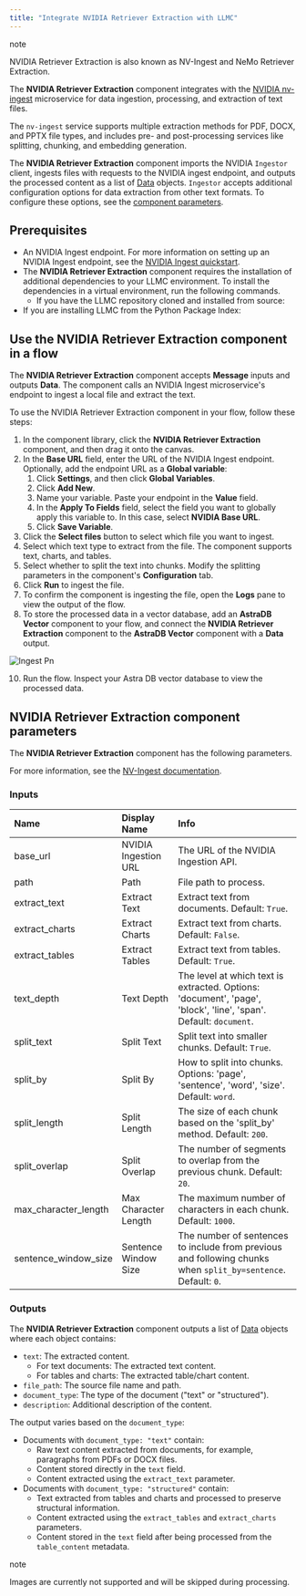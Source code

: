 ```yaml
---
title: "Integrate NVIDIA Retriever Extraction with LLMC"
---
```


<Note>
  note

  NVIDIA Retriever Extraction is also known as NV-Ingest and NeMo Retriever Extraction.
</Note>

The **NVIDIA Retriever Extraction** component integrates with the [NVIDIA nv-ingest](https://github.com/NVIDIA/nv-ingest) microservice for data ingestion, processing, and extraction of text files.

The `nv-ingest` service supports multiple extraction methods for PDF, DOCX, and PPTX file types, and includes pre- and post-processing services like splitting, chunking, and embedding generation.

The **NVIDIA Retriever Extraction** component imports the NVIDIA `Ingestor` client, ingests files with requests to the NVIDIA ingest endpoint, and outputs the processed content as a list of [Data](https://docs.langflow.org/concepts-objects#data-object) objects. `Ingestor` accepts additional configuration options for data extraction from other text formats. To configure these options, see the [component parameters](https://docs.langflow.org/integrations-nvidia-ingest#parameters).

## Prerequisites

- An NVIDIA Ingest endpoint. For more information on setting up an NVIDIA Ingest endpoint, see the [NVIDIA Ingest quickstart](https://github.com/NVIDIA/nv-ingest?tab=readme-ov-file#quickstart).
- The **NVIDIA Retriever Extraction** component requires the installation of additional dependencies to your LLMC environment. To install the dependencies in a virtual environment, run the following commands.
  - If you have the LLMC repository cloned and installed from source:
- If you are installing LLMC from the Python Package Index:

## Use the NVIDIA Retriever Extraction component in a flow

The **NVIDIA Retriever Extraction** component accepts **Message** inputs and outputs **Data**. The component calls an NVIDIA Ingest microservice's endpoint to ingest a local file and extract the text.

To use the NVIDIA Retriever Extraction component in your flow, follow these steps:

1. In the component library, click the **NVIDIA Retriever Extraction** component, and then drag it onto the canvas.
2. In the **Base URL** field, enter the URL of the NVIDIA Ingest endpoint. Optionally, add the endpoint URL as a **Global variable**:
   1. Click **Settings**, and then click **Global Variables**.
   2. Click **Add New**.
   3. Name your variable. Paste your endpoint in the **Value** field.
   4. In the **Apply To Fields** field, select the field you want to globally apply this variable to. In this case, select **NVIDIA Base URL**.
   5. Click **Save Variable**.
3. Click the **Select files** button to select which file you want to ingest.
4. Select which text type to extract from the file. The component supports text, charts, and tables.
5. Select whether to split the text into chunks. Modify the splitting parameters in the component's **Configuration** tab.
6. Click **Run** to ingest the file.
7. To confirm the component is ingesting the file, open the **Logs** pane to view the output of the flow.
8. To store the processed data in a vector database, add an **AstraDB Vector** component to your flow, and connect the **NVIDIA Retriever Extraction** component to the **AstraDB Vector** component with a **Data** output.

![Ingest Pn](/images/ingest.png)

10. Run the flow. Inspect your Astra DB vector database to view the processed data.

## NVIDIA Retriever Extraction component parameters

The **NVIDIA Retriever Extraction** component has the following parameters.

For more information, see the [NV-Ingest documentation](https://nvidia.github.io/nv-ingest/user-guide/).

### Inputs

| Name                 | Display Name         | Info                                                                                                             |
| :------------------- | :------------------- | :--------------------------------------------------------------------------------------------------------------- |
| base_url             | NVIDIA Ingestion URL | The URL of the NVIDIA Ingestion API.                                                                             |
| path                 | Path                 | File path to process.                                                                                            |
| extract_text         | Extract Text         | Extract text from documents. Default: `True`.                                                                    |
| extract_charts       | Extract Charts       | Extract text from charts. Default: `False`.                                                                      |
| extract_tables       | Extract Tables       | Extract text from tables. Default: `True`.                                                                       |
| text_depth           | Text Depth           | The level at which text is extracted. Options: 'document', 'page', 'block', 'line', 'span'. Default: `document`. |
| split_text           | Split Text           | Split text into smaller chunks. Default: `True`.                                                                 |
| split_by             | Split By             | How to split into chunks. Options: 'page', 'sentence', 'word', 'size'. Default: `word`.                          |
| split_length         | Split Length         | The size of each chunk based on the 'split_by' method. Default: `200`.                                           |
| split_overlap        | Split Overlap        | The number of segments to overlap from the previous chunk. Default: `20`.                                        |
| max_character_length | Max Character Length | The maximum number of characters in each chunk. Default: `1000`.                                                 |
| sentence_window_size | Sentence Window Size | The number of sentences to include from previous and following chunks when `split_by=sentence`. Default: `0`.    |

### Outputs

The **NVIDIA Retriever Extraction** component outputs a list of [Data](https://docs.langflow.org/concepts-objects#data-object) objects where each object contains:

- `text`: The extracted content.
  - For text documents: The extracted text content.
  - For tables and charts: The extracted table/chart content.
- `file_path`: The source file name and path.
- `document_type`: The type of the document ("text" or "structured").
- `description`: Additional description of the content.

The output varies based on the `document_type`:

- Documents with `document_type: "text"` contain:
  - Raw text content extracted from documents, for example, paragraphs from PDFs or DOCX files.
  - Content stored directly in the `text` field.
  - Content extracted using the `extract_text` parameter.
- Documents with `document_type: "structured"` contain:
  - Text extracted from tables and charts and processed to preserve structural information.
  - Content extracted using the `extract_tables` and `extract_charts` parameters.
  - Content stored in the `text` field after being processed from the `table_content` metadata.

<Note>
  note

  Images are currently not supported and will be skipped during processing.
</Note>